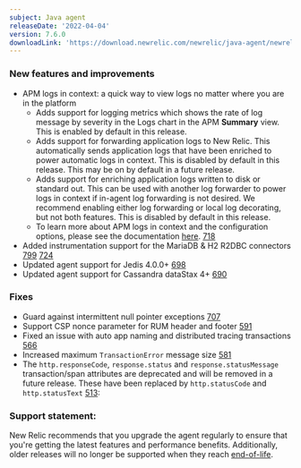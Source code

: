 ```yaml
---
subject: Java agent
releaseDate: '2022-04-04'
version: 7.6.0
downloadLink: 'https://download.newrelic.com/newrelic/java-agent/newrelic-agent/7.6.0/'
---
```


### New features and improvements

* APM logs in context: a quick way to view logs no matter where you are in the platform
    * Adds support for logging metrics which shows the rate of log message by severity in the Logs chart in the APM **Summary** view. This is enabled by default in this release.
    * Adds support for forwarding application logs to New Relic. This automatically sends application logs that have been enriched to power automatic logs in context. This is disabled by default in this release. This may be on by default in a future release.
    * Adds support for enriching application logs written to disk or standard out. This can be used with another log forwarder to power logs in context if in-agent log forwarding is not desired. We recommend enabling either log forwarding or local log decorating, but not both features. This is disabled by default in this release.
    * To learn more about APM logs in context and the configuration options, please see the documentation [here](/docs/logs/logs-context/java-configure-logs-context-all/). [718](https://github.com/newrelic/newrelic-java-agent/pull/718)
* Added instrumentation support for the MariaDB & H2 R2DBC connectors [799](https://github.com/newrelic/newrelic-java-agent/pull/799) [724](https://github.com/newrelic/newrelic-java-agent/pull/724)
* Updated agent support for Jedis 4.0.0+ [698](https://github.com/newrelic/newrelic-java-agent/pull/698)
* Updated agent support for Cassandra dataStax 4+ [690](https://github.com/newrelic/newrelic-java-agent/pull/690)

### Fixes

* Guard against intermittent null pointer exceptions [707](https://github.com/newrelic/newrelic-java-agent/pull/707)
* Support CSP nonce parameter for RUM header and footer [591](https://github.com/newrelic/newrelic-java-agent/pull/591)
* Fixed an issue with auto app naming and distributed tracing transactions [566](https://github.com/newrelic/newrelic-java-agent/pull/566)
* Increased maximum `TransactionError` message size [581](https://github.com/newrelic/newrelic-java-agent/issues/581)
* The `http.responseCode`, `response.status` and `response.statusMessage` transaction/span attributes are deprecated and will be removed in a future release. These have been replaced by `http.statusCode` and `http.statusText` [513](https://github.com/newrelic/newrelic-java-agent/pull/513):

### Support statement:

New Relic recommends that you upgrade the agent regularly to ensure that you're getting the latest features and performance benefits. Additionally, older releases will no longer be supported when they reach [end-of-life](https://docs.newrelic.com/docs/using-new-relic/cross-product-functions/install-configure/notification-changes-new-relic-saas-features-distributed-software/).
